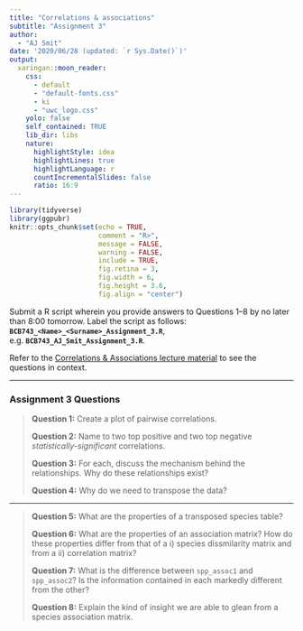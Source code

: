 ```yaml
---
title: "Correlations & associations"
subtitle: "Assignment 3"  
author: 
  - "AJ Smit"
date: '2020/06/28 (updated: `r Sys.Date()`)'
output:
  xaringan::moon_reader:
    css:
      - default
      - "default-fonts.css"
      - ki
      - "uwc_logo.css"
    yolo: false
    self_contained: TRUE  
    lib_dir: libs
    nature:
      highlightStyle: idea
      highlightLines: true
      highlightLanguage: r
      countIncrementalSlides: false
      ratio: 16:9
---
```


```r
library(tidyverse)
library(ggpubr)
knitr::opts_chunk$set(echo = TRUE,
                      comment = "R>",
                      message = FALSE,
                      warning = FALSE,
                      include = TRUE,
                      fig.retina = 3,
                      fig.width = 6,
                      fig.height = 3.6,
                      fig.align = "center")
```

Submit a R script wherein you provide answers to Questions 1--8 by no later than 8:00 tomorrow. Label the script as follows: **`BCB743_<Name>_<Surname>_Assignment_3.R`**, e.g. **`BCB743_AJ_Smit_Assignment_3.R`**.

Refer to the [Correlations & Associations lecture material](https://ajsmit.netlify.app/workshops/quantecol/chapters/06-correlations/) to see the questions in context.

---

### Assignment 3 Questions

> **Question 1:** Create a plot of pairwise correlations.
>
> **Question 2:** Name to two top positive and two top negative *statistically-significant* correlations.
>
> **Question 3:** For each, discuss the mechanism behind the relationships. Why do these relationships exist?
>
> **Question 4:** Why do we need to transpose the data?

---

> **Question 5:** What are the properties of a transposed species table?
>
> **Question 6:** What are the properties of an association matrix? How do these properties differ from that of a i) species dissmilarity matrix and from a ii) correlation matrix?
>
> **Question 7:** What is the difference between `spp_assoc1` and `spp_assoc2`? Is the information contained in each markedly different from the other?
>
> **Question 8:** Explain the kind of insight we are able to glean from a species association matrix.
